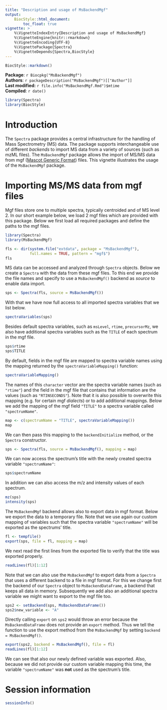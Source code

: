 ```yaml
---
title: "Description and usage of MsBackendMgf"
output:
    BiocStyle::html_document:
        toc_float: true
vignette: >
    %\VignetteIndexEntry{Description and usage of MsBackendMgf}
    %\VignetteEngine{knitr::rmarkdown}
    %\VignetteEncoding{UTF-8}
    %\VignettePackage{Spectra}
    %\VignetteDepends{Spectra,BiocStyle}
---
```


```r
BiocStyle::markdown()
```

**Package**: `r Biocpkg("MsBackendMgf")`<br />
**Authors**: `r packageDescription("MsBackendMgf")[["Author"]] `<br />
**Last modified:** `r file.info("MsBackendMgf.Rmd")$mtime`<br />
**Compiled**: `r date()`

```r
library(Spectra)
library(BiocStyle)
```

# Introduction

The `Spectra` package provides a central infrastructure for the
handling of Mass Spectrometry (MS) data. The package supports
interchangeable use of different *backends* to import MS data from a
variety of sources (such as mzML files). The `MsBackendMgf` package
allows the import of MS/MS data from mgf ([Mascot Generic
Format](http://www.matrixscience.com/help/data_file_help.html))
files. This vignette illustrates the usage of the `MsBackendMgf`
package.

# Importing MS/MS data from mgf files

Mgf files store one to multiple spectra, typically centroided and of
MS level 2. In our short example below, we load 2 mgf files which are
provided with this package. Below we first load all required packages
and define the paths to the mgf files.

```r
library(Spectra)
library(MsBackendMgf)

fls <- dir(system.file("extdata", package = "MsBackendMgf"),
           full.names = TRUE, pattern = "mgf$")
fls
```

MS data can be accessed and analyzed through `Spectra` objects. Below
we create a `Spectra` with the data from these mgf files. To this end
we provide the file names and specify to use a `MsBackendMgf()`
backend as *source* to enable data import.

```r
sps <- Spectra(fls, source = MsBackendMgf())
```

With that we have now full access to all imported spectra variables
that we list below.


```r
spectraVariables(sps)
```

Besides default spectra variables, such as `msLevel`, `rtime`,
`precursorMz`, we also have additional spectra variables such as the
`TITLE` of each spectrum in the mgf file.

```r
sps$rtime
sps$TITLE
```

By default, fields in the mgf file are mapped to spectra variable names using
the mapping returned by the `spectraVariableMapping()` function:

```r
spectraVariableMapping()
```

The names of this `character` vector are the spectra variable names (such as
`"rtime"`) and the field in the mgf file that contains that information are the
values (such as `"RTINSECONDS"`). Note that it is also possible to overwrite
this mapping (e.g. for certain mgf *dialects*) or to add additional
mappings. Below we add the mapping of the mgf field `"TITLE"` to a spectra
variable called `"spectrumName"`.

```r
map <- c(spectrumName = "TITLE", spectraVariableMapping())
map
```

We can then pass this mapping to the `backendInitialize` method, or the
`Spectra` constructor.

```r
sps <- Spectra(fls, source = MsBackendMgf(), mapping = map)
```

We can now access the spectrum's title with the newly created spectra variable
`"spectrumName"`:

```r
sps$spectrumName
```

In addition we can also access the m/z and intensity values of each
spectrum.

```r
mz(sps)
intensity(sps)
```

The `MsBackendMgf` backend allows also to export data in mgf format. Below we
export the data to a temporary file. Note that we use again our custom mapping
of variables such that the spectra variable `"spectrumName"` will be exported as
the spectrums' title.

```r
fl <- tempfile()
export(sps, file = fl, mapping = map)
```

We next read the first lines from the exported file to verify that the title was
exported properly.

```r
readLines(fl)[1:12]
```

Note that we can also use the `MsBackendMgf` to export data from a `Spectra`
that uses a different backend to a file in mgf format. For this we change first
the backend of our `Spectra` object to `MsBackendDataFrame`, a backend that
keeps all data in memory. Subsequently we add also an additional spectra
variable we might want to export to the mgf file too.

```r
sps2 <- setBackend(sps, MsBackendDataFrame())
sps2$new_variable <- "A"
```

Directly calling `export` on `sps2` would throw an error because the
`MsBackendDataFrame` does not provide an `export` method. Thus we tell the
function to use the export method from the `MsBackendMgf` by setting `backend =
MsBackendMgf()`.

```r
export(sps2, backend = MsBackendMgf(), file = fl)
readLines(fl)[1:12]
```

We can see that also our newly defined variable was exported. Also, because we
did not provide our custom variable mapping this time, the variable
`"spectrumName"` was **not** used as the spectrum's title.

# Session information

```r
sessionInfo()
```
